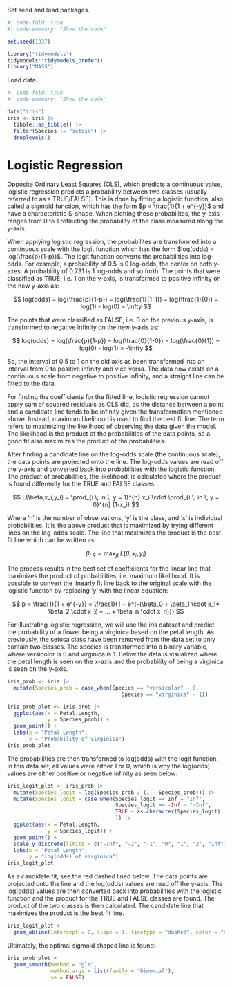 Set seed and load packages.
```r
#| code-fold: true
#| code-summary: "Show the code"

set.seed(1337)

library("tidymodels")
tidymodels::tidymodels_prefer()
library("MASS")
```

Load data.
```r
#| code-fold: true
#| code-summary: "Show the code"

data("iris")
iris <- iris |>
  tibble::as_tibble() |> 
  filter(Species != "setosa") |> 
  droplevels()
```


# Logistic Regression
Opposite Ordinary Least Squares (OLS), which predicts a continuous value, logistic regression predicts a probability between two classes (usually referred to as a TRUE/FALSE). This is done by fitting a logistic function, also called a sigmoid function, which has the form $p = \frac{1}{1 + e^{-y}}$ and have a characteristic S-shape. When plotting these probabilites, the y-axis ranges from 0 to 1 reflecting the probability of the class measured along the y-axis.

When applying logistic regression, the probabilites are transformed into a continuous scale with the logit function which has the form $log(odds) = log(\frac{p}{1-p})$. The logit function converts the probabilities into log-odds. For example, a probability of 0.5 is 0 log-odds, the center on both y-axes. A probability of 0.731 is 1 log-odds and so forth. The points that were classified as TRUE, i.e. 1 on the y-axis, is transformed to positive infinity on the new y-axis as:

$$
log(odds) = log(\frac{p}{1-p}) = log(\frac{1}{1-1}) = log(\frac{1}{0}) = log(1) - log(0) = \infty
$$

The points that were classified as FALSE, i.e. 0 on the previous y-axis, is transformed to negative infinity on the new y-axis as:

$$
log(odds) = log(\frac{p}{1-p}) = log(\frac{0}{1-0}) = log(\frac{0}{1}) = log(0) - log(1) = -\infty
$$

So, the interval of 0.5 to 1 on the old axis as been transformed into an interval from 0 to positive infinity and vice versa. The data now exists on a continuous scale from negative to positive infinity, and a straight line can be fitted to the data.

For finding the coefficients for the fitted line, logistic regression cannot apply sum of squared residuals as OLS did, as the distance between a point and a candidate line tends to be infinity given the transformation mentioned above. Instead, maximum likelihood is used to find the best fit line. The term refers to maximizing the likelihood of observing the data given the model. The likelihood is the product of the probabilities of the data points, so a good fit also maximizes the product of the probabilities.

After finding a candidate line on the log-odds scale (the continuous scale), the data points are projected onto the line. The log-odds values are read off the y-axis and converted back into probabilities with the logistic function. The product of probabilities, the likelihood, is calculated where the product is found differently for the TRUE and FALSE classes:

$$
L(\beta,x_i,y_i) = \prod_{i \; in \; y = 1}^{n} x_i \cdot \prod_{i \; in \; y = 0}^{n} (1-x_i)
$$

Where 'n' is the number of observations, 'y' is the class, and 'x' is individual probabilities. It is the above product that is maximized by trying different lines on the log-odds scale. The line that maximizes the product is the best fit line which can be written as:

$$
\beta_{LR} = \max_{\beta} \; L(\beta,x_i,y_i)
$$

The process results in the best set of coefficients for the linear line that maximizes the product of probabilities, i.e. maximum likelihood. It is possible to convert the linearly fit line back to the original scale with the logistic function by replacing 'y' with the linear equation:

$$
p = \frac{1}{1 + e^{-y}} = \frac{1}{1 + e^{-(\beta_0 + \beta_1 \cdot x_1+ \beta_2 \cdot x_2 + ... + \beta_n \cdot x_n)}}
$$

For illustrating logistic regression, we will use the iris dataset and predict the probability of a flower being a virginica based on the petal length. As previously, the setosa class have been removed from the data set to only contain two classes. The species is transformed into a binary variable, where versicolor is 0 and virginica is 1. Below the data is visualized where the petal length is seen on the x-axis and the probability of being a virginica is seen on the y-axis.

```r
iris_prob <- iris |>
  mutate(Species_prob = case_when(Species == "versicolor" ~ 0,
                                     Species == "virginica" ~ 1))

iris_prob_plot <- iris_prob |>
  ggplot(aes(x = Petal.Length,
             y = Species_prob)) +
  geom_point() +
  labs(x = "Petal Length",
       y = "Probability of virginica")
iris_prob_plot
```

The probabilities are then transformed to log(odds) with the logit function. In this data set, all values were either 1 or 0, which is why the log(odds) values are either positive or negative infinity as seen below:
```r
iris_logit_plot <- iris_prob |> 
  mutate(Species_logit = log(Species_prob / (1 - Species_prob))) |> 
  mutate(Species_logit = case_when(Species_logit == Inf ~ "Inf",
                                   Species_logit == -Inf ~ "-Inf",
                                   TRUE ~ as.character(Species_logit)
                                   )) |>
  ggplot(aes(x = Petal.Length,
             y = Species_logit)) +
  geom_point() +
  scale_y_discrete(limits = c("-Inf", "-2", "-1", "0", "1", "2", "Inf")) +
  labs(x = "Petal Length",
       y = "log(odds) of virginica")
iris_logit_plot
```

As a candidate fit, see the red dashed lined below. The data points are projected onto the line and the log(odds) values are read off the y-axis. The log(odds) values are then converted back into probabilities with the logistic function and the product for the TRUE and FALSE classes are found. The product of the two classes is then calculated. The candidate line that maximizes the product is the best fit line.

```r
iris_logit_plot +
  geom_abline(intercept = 0, slope = 1, linetype = "dashed", color = "red")
```

Ultimately, the optimal sigmoid shaped line is found:

```r
iris_prob_plot +
  geom_smooth(method = "glm",
              method.args = list(family = "binomial"),
              se = FALSE)
```